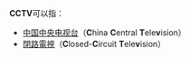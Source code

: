 '''CCTV'''可以指：
* [[中国中央电视台|中国中央电视台]]（'''C'''hina '''C'''entral '''T'''ele'''v'''ision）
* [[閉路電視|閉路電視]]（'''C'''losed-'''C'''ircuit '''T'''ele'''v'''ision）
{{disambig|Cat=四字拉丁字母缩写消歧义}}